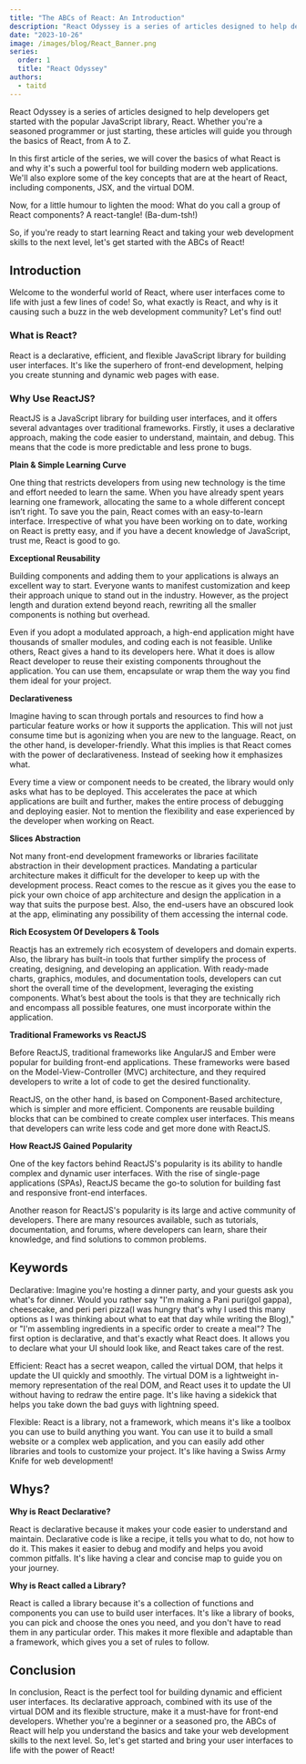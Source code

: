 ```yaml
---
title: "The ABCs of React: An Introduction"
description: "React Odyssey is a series of articles designed to help developers get started with the popular JavaScript library, React. Whether you're a seasoned programmer or just starting, these articles will guide you through the basics of React, from A to Z."
date: "2023-10-26"
image: /images/blog/React_Banner.png
series:
  order: 1
  title: "React Odyssey"
authors:
  - taitd
---
```


React Odyssey is a series of articles designed to help developers get started with the popular JavaScript library, React. Whether you're a seasoned programmer or just starting, these articles will guide you through the basics of React, from A to Z.

In this first article of the series, we will cover the basics of what React is and why it's such a powerful tool for building modern web applications. We'll also explore some of the key concepts that are at the heart of React, including components, JSX, and the virtual DOM.

Now, for a little humour to lighten the mood: What do you call a group of React components? A react-tangle! (Ba-dum-tsh!)

So, if you're ready to start learning React and taking your web development skills to the next level, let's get started with the ABCs of React!

## Introduction

Welcome to the wonderful world of React, where user interfaces come to life with just a few lines of code! So, what exactly is React, and why is it causing such a buzz in the web development community? Let's find out!

### What is React?

React is a declarative, efficient, and flexible JavaScript library for building user interfaces. It's like the superhero of front-end development, helping you create stunning and dynamic web pages with ease.

### Why Use ReactJS?

ReactJS is a JavaScript library for building user interfaces, and it offers several advantages over traditional frameworks. Firstly, it uses a declarative approach, making the code easier to understand, maintain, and debug. This means that the code is more predictable and less prone to bugs.

**Plain & Simple Learning Curve**

One thing that restricts developers from using new technology is the time and effort needed to learn the same. When you have already spent years learning one framework, allocating the same to a whole different concept isn’t right. To save you the pain, React comes with an easy-to-learn interface. Irrespective of what you have been working on to date, working on React is pretty easy, and if you have a decent knowledge of JavaScript, trust me, React is good to go.

**Exceptional Reusability**

Building components and adding them to your applications is always an excellent way to start. Everyone wants to manifest customization and keep their approach unique to stand out in the industry. However, as the project length and duration extend beyond reach, rewriting all the smaller components is nothing but overhead.

Even if you adopt a modulated approach, a high-end application might have thousands of smaller modules, and coding each is not feasible. Unlike others, React gives a hand to its developers here. What it does is allow React developer to reuse their existing components throughout the application. You can use them, encapsulate or wrap them the way you find them ideal for your project.

**Declarativeness**

Imagine having to scan through portals and resources to find how a particular feature works or how it supports the application. This will not just consume time but is agonizing when you are new to the language. React, on the other hand, is developer-friendly. What this implies is that React comes with the power of declarativeness. Instead of seeking how it emphasizes what.

Every time a view or component needs to be created, the library would only asks what has to be deployed. This accelerates the pace at which applications are built and further, makes the entire process of debugging and deploying easier. Not to mention the flexibility and ease experienced by the developer when working on React.

**Slices Abstraction**

Not many front-end development frameworks or libraries facilitate abstraction in their development practices. Mandating a particular architecture makes it difficult for the developer to keep up with the development process. React comes to the rescue as it gives you the ease to pick your own choice of app architecture and design the application in a way that suits the purpose best. Also, the end-users have an obscured look at the app, eliminating any possibility of them accessing the internal code.

**Rich Ecosystem Of Developers & Tools**

Reactjs has an extremely rich ecosystem of developers and domain experts. Also, the library has built-in tools that further simplify the process of creating, designing, and developing an application. With ready-made charts, graphics, modules, and documentation tools, developers can cut short the overall time of the development, leveraging the existing components. What’s best about the tools is that they are technically rich and encompass all possible features, one must incorporate within the application.

**Traditional Frameworks vs ReactJS**

Before ReactJS, traditional frameworks like AngularJS and Ember were popular for building front-end applications. These frameworks were based on the Model-View-Controller (MVC) architecture, and they required developers to write a lot of code to get the desired functionality.

ReactJS, on the other hand, is based on Component-Based architecture, which is simpler and more efficient. Components are reusable building blocks that can be combined to create complex user interfaces. This means that developers can write less code and get more done with ReactJS.

**How ReactJS Gained Popularity**

One of the key factors behind ReactJS's popularity is its ability to handle complex and dynamic user interfaces. With the rise of single-page applications (SPAs), ReactJS became the go-to solution for building fast and responsive front-end interfaces.

Another reason for ReactJS's popularity is its large and active community of developers. There are many resources available, such as tutorials, documentation, and forums, where developers can learn, share their knowledge, and find solutions to common problems.

## Keywords

Declarative: Imagine you're hosting a dinner party, and your guests ask you what's for dinner. Would you rather say "I'm making a Pani puri(gol gappa), cheesecake, and peri peri pizza(I was hungry that's why I used this many options as I was thinking about what to eat that day while writing the Blog)," or "I'm assembling ingredients in a specific order to create a meal"? The first option is declarative, and that's exactly what React does. It allows you to declare what your UI should look like, and React takes care of the rest.

Efficient: React has a secret weapon, called the virtual DOM, that helps it update the UI quickly and smoothly. The virtual DOM is a lightweight in-memory representation of the real DOM, and React uses it to update the UI without having to redraw the entire page. It's like having a sidekick that helps you take down the bad guys with lightning speed.

Flexible: React is a library, not a framework, which means it's like a toolbox you can use to build anything you want. You can use it to build a small website or a complex web application, and you can easily add other libraries and tools to customize your project. It's like having a Swiss Army Knife for web development!

## Whys?

**Why is React Declarative?**

React is declarative because it makes your code easier to understand and maintain. Declarative code is like a recipe, it tells you what to do, not how to do it. This makes it easier to debug and modify and helps you avoid common pitfalls. It's like having a clear and concise map to guide you on your journey.

**Why is React called a Library?**

React is called a library because it's a collection of functions and components you can use to build user interfaces. It's like a library of books, you can pick and choose the ones you need, and you don't have to read them in any particular order. This makes it more flexible and adaptable than a framework, which gives you a set of rules to follow.

## Conclusion

In conclusion, React is the perfect tool for building dynamic and efficient user interfaces. Its declarative approach, combined with its use of the virtual DOM and its flexible structure, make it a must-have for front-end developers. Whether you're a beginner or a seasoned pro, the ABCs of React will help you understand the basics and take your web development skills to the next level. So, let's get started and bring your user interfaces to life with the power of React!
